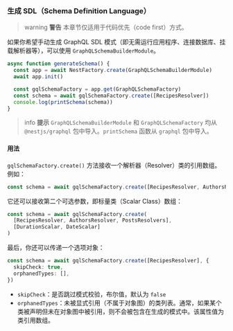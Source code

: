 ### 生成 SDL（Schema Definition Language）

> warning **警告** 本章节仅适用于代码优先（code first）方式。

如果你希望手动生成 GraphQL SDL 模式（即无需运行应用程序、连接数据库、挂载解析器等），可以使用 `GraphQLSchemaBuilderModule`。

```ts
async function generateSchema() {
  const app = await NestFactory.create(GraphQLSchemaBuilderModule)
  await app.init()

  const gqlSchemaFactory = app.get(GraphQLSchemaFactory)
  const schema = await gqlSchemaFactory.create([RecipesResolver])
  console.log(printSchema(schema))
}
```

> info **提示** `GraphQLSchemaBuilderModule` 和 `GraphQLSchemaFactory` 均从 `@nestjs/graphql` 包中导入。`printSchema` 函数从 `graphql` 包中导入。

#### 用法

`gqlSchemaFactory.create()` 方法接收一个解析器（Resolver）类的引用数组。例如：

```ts
const schema = await gqlSchemaFactory.create([RecipesResolver, AuthorsResolver, PostsResolvers])
```

它还可以接收第二个可选参数，即标量类（Scalar Class）数组：

```ts
const schema = await gqlSchemaFactory.create(
  [RecipesResolver, AuthorsResolver, PostsResolvers],
  [DurationScalar, DateScalar]
)
```

最后，你还可以传递一个选项对象：

```ts
const schema = await gqlSchemaFactory.create([RecipesResolver], {
  skipCheck: true,
  orphanedTypes: [],
})
```

- `skipCheck`：是否跳过模式校验，布尔值，默认为 `false`
- `orphanedTypes`：未被显式引用（不属于对象图）的类列表。通常，如果某个类被声明但未在对象图中被引用，则不会被包含在生成的模式中。该属性值为类引用数组。
